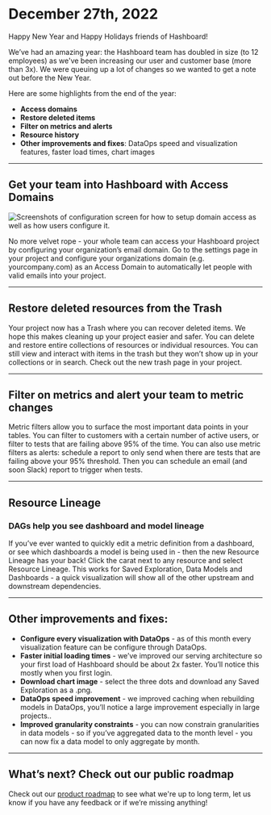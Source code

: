 # December 27th, 2022

Happy New Year and Happy Holidays friends of Hashboard!

We’ve had an amazing year: the Hashboard team has doubled in size (to 12 employees) as we've been increasing our user and customer base (more than 3x). We were queuing up a lot of changes so we wanted to get a note out before the New Year.

Here are some highlights from the end of the year:

- **Access domains**
- **Restore deleted items**
- **Filter on metrics and alerts**
- **Resource history**
- **Other improvements and fixes**: DataOps speed and visualization features, faster load times, chart images

---

## Get your team into Hashboard with Access Domains

<img
  src="/product_updates/221227_access.png"
  alt="Screenshots of configuration screen for how to setup domain access as well as how users configure it."
/>

No more velvet rope - your whole team can access your Hashboard project by configuring your organization’s email domain. Go to the settings page in your project and configure your organizations domain (e.g. yourcompany.com) as an Access Domain to automatically let people with valid emails into your project.

---

## Restore deleted resources from the Trash

Your project now has a Trash where you can recover deleted items. We hope this makes cleaning up your project easier and safer. You can delete and restore entire collections of resources or individual resources. You can still view and interact with items in the trash but they won’t show up in your collections or in search. Check out the new trash page in your project.

---

## Filter on metrics and alert your team to metric changes

Metric filters allow you to surface the most important data points in your tables. You can filter to customers with a certain number of active users, or filter to tests that are failing above 95% of the time. You can also use metric filters as alerts: schedule a report to only send when there are tests that are failing above your 95% threshold. Then you can schedule an email (and soon Slack) report to trigger when tests.

---

## Resource Lineage

### DAGs help you see dashboard and model lineage

If you’ve ever wanted to quickly edit a metric definition from a dashboard, or see which dashboards a model is being used in - then the new Resource Lineage has your back! Click the carat next to any resource and select Resource Lineage. This works for Saved Exploration, Data Models and Dashboards - a quick visualization will show all of the other upstream and downstream dependencies.

---

## Other improvements and fixes:

- **Configure every visualization with DataOps** - as of this month every visualization feature can be configure through DataOps.
- **Faster initial loading times** - we’ve improved our serving architecture so your first load of Hashboard should be about 2x faster. You’ll notice this mostly when you first login.
- **Download chart image** - select the three dots and download any Saved Exploration as a .png.
- **DataOps speed improvement** - we improved caching when rebuilding models in DataOps, you’ll notice a large improvement especially in large projects..
- **Improved granularity constraints** - you can now constrain granularities in data models - so if you’ve aggregated data to the month level - you can now fix a data model to only aggregate by month.

---

## What’s next? Check out our public roadmap

Check out our [product roadmap](product-roadmap) to see what we're up to long term, let us know if you have any feedback or if we’re missing anything!
